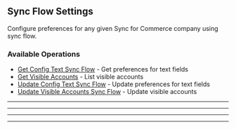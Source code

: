 
## Sync Flow Settings
Configure preferences for any given Sync for Commerce company using sync flow.

### Available Operations

* [Get Config Text Sync Flow](/python/sync_flow_settings/get_config_text_sync_flow) - Get preferences for text fields
* [Get Visible Accounts](/python/sync_flow_settings/get_visible_accounts) - List visible accounts
* [Update Config Text Sync Flow](/python/sync_flow_settings/update_config_text_sync_flow) - Update preferences for text fields
* [Update Visible Accounts Sync Flow](/python/sync_flow_settings/update_visible_accounts_sync_flow) - Update visible accounts

---
<GetConfigTextSyncFlow />

---
<GetVisibleAccounts />

---
<UpdateConfigTextSyncFlow />

---
<UpdateVisibleAccountsSyncFlow />
